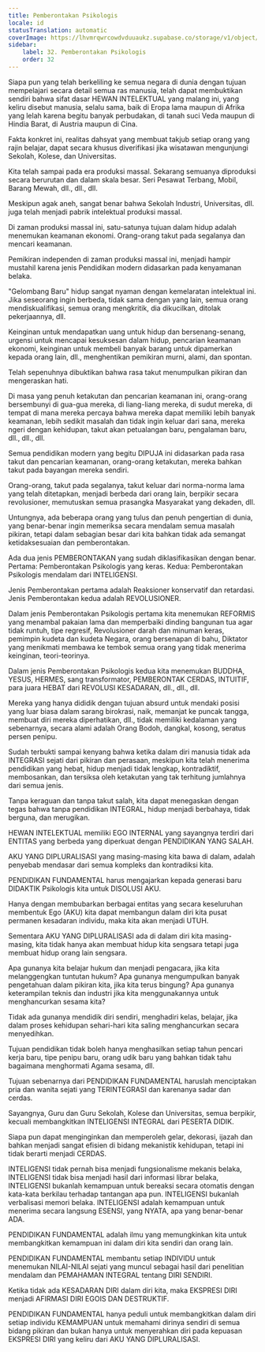 ```yaml
---
title: Pemberontakan Psikologis
locale: id
statusTranslation: automatic
coverImage: https://lhvmrqwrcowdvduuaukz.supabase.co/storage/v1/object/public/strapi-uploads/small_cover-educacion-fundamental.webp-2d51a7828a2b1309555be27f7e2a61a0.webp
sidebar:
    label: 32. Pemberontakan Psikologis
    order: 32
---
```

Siapa pun yang telah berkeliling ke semua negara di dunia dengan tujuan mempelajari secara detail semua ras manusia, telah dapat membuktikan sendiri bahwa sifat dasar HEWAN INTELEKTUAL yang malang ini, yang keliru disebut manusia, selalu sama, baik di Eropa lama maupun di Afrika yang lelah karena begitu banyak perbudakan, di tanah suci Veda maupun di Hindia Barat, di Austria maupun di Cina.

Fakta konkret ini, realitas dahsyat yang membuat takjub setiap orang yang rajin belajar, dapat secara khusus diverifikasi jika wisatawan mengunjungi Sekolah, Kolese, dan Universitas.

Kita telah sampai pada era produksi massal. Sekarang semuanya diproduksi secara berurutan dan dalam skala besar. Seri Pesawat Terbang, Mobil, Barang Mewah, dll., dll., dll.

Meskipun agak aneh, sangat benar bahwa Sekolah Industri, Universitas, dll. juga telah menjadi pabrik intelektual produksi massal.

Di zaman produksi massal ini, satu-satunya tujuan dalam hidup adalah menemukan keamanan ekonomi. Orang-orang takut pada segalanya dan mencari keamanan.

Pemikiran independen di zaman produksi massal ini, menjadi hampir mustahil karena jenis Pendidikan modern didasarkan pada kenyamanan belaka.

"Gelombang Baru" hidup sangat nyaman dengan kemelaratan intelektual ini. Jika seseorang ingin berbeda, tidak sama dengan yang lain, semua orang mendiskualifikasi, semua orang mengkritik, dia dikucilkan, ditolak pekerjaannya, dll.

Keinginan untuk mendapatkan uang untuk hidup dan bersenang-senang, urgensi untuk mencapai kesuksesan dalam hidup, pencarian keamanan ekonomi, keinginan untuk membeli banyak barang untuk dipamerkan kepada orang lain, dll., menghentikan pemikiran murni, alami, dan spontan.

Telah sepenuhnya dibuktikan bahwa rasa takut menumpulkan pikiran dan mengeraskan hati.

Di masa yang penuh ketakutan dan pencarian keamanan ini, orang-orang bersembunyi di gua-gua mereka, di liang-liang mereka, di sudut mereka, di tempat di mana mereka percaya bahwa mereka dapat memiliki lebih banyak keamanan, lebih sedikit masalah dan tidak ingin keluar dari sana, mereka ngeri dengan kehidupan, takut akan petualangan baru, pengalaman baru, dll., dll., dll.

Semua pendidikan modern yang begitu DIPUJA ini didasarkan pada rasa takut dan pencarian keamanan, orang-orang ketakutan, mereka bahkan takut pada bayangan mereka sendiri.

Orang-orang, takut pada segalanya, takut keluar dari norma-norma lama yang telah ditetapkan, menjadi berbeda dari orang lain, berpikir secara revolusioner, memutuskan semua prasangka Masyarakat yang dekaden, dll.

Untungnya, ada beberapa orang yang tulus dan penuh pengertian di dunia, yang benar-benar ingin memeriksa secara mendalam semua masalah pikiran, tetapi dalam sebagian besar dari kita bahkan tidak ada semangat ketidaksesuaian dan pemberontakan.

Ada dua jenis PEMBERONTAKAN yang sudah diklasifikasikan dengan benar. Pertama: Pemberontakan Psikologis yang keras. Kedua: Pemberontakan Psikologis mendalam dari INTELIGENSI.

Jenis Pemberontakan pertama adalah Reaksioner konservatif dan retardasi. Jenis Pemberontakan kedua adalah REVOLUSIONER.

Dalam jenis Pemberontakan Psikologis pertama kita menemukan REFORMIS yang menambal pakaian lama dan memperbaiki dinding bangunan tua agar tidak runtuh, tipe regresif, Revolusioner darah dan minuman keras, pemimpin kudeta dan kudeta Negara, orang bersenapan di bahu, Diktator yang menikmati membawa ke tembok semua orang yang tidak menerima keinginan, teori-teorinya.

Dalam jenis Pemberontakan Psikologis kedua kita menemukan BUDDHA, YESUS, HERMES, sang transformator, PEMBERONTAK CERDAS, INTUITIF, para juara HEBAT dari REVOLUSI KESADARAN, dll., dll., dll.

Mereka yang hanya dididik dengan tujuan absurd untuk mendaki posisi yang luar biasa dalam sarang birokrasi, naik, memanjat ke puncak tangga, membuat diri mereka diperhatikan, dll., tidak memiliki kedalaman yang sebenarnya, secara alami adalah Orang Bodoh, dangkal, kosong, seratus persen penipu.

Sudah terbukti sampai kenyang bahwa ketika dalam diri manusia tidak ada INTEGRASI sejati dari pikiran dan perasaan, meskipun kita telah menerima pendidikan yang hebat, hidup menjadi tidak lengkap, kontradiktif, membosankan, dan tersiksa oleh ketakutan yang tak terhitung jumlahnya dari semua jenis.

Tanpa keraguan dan tanpa takut salah, kita dapat menegaskan dengan tegas bahwa tanpa pendidikan INTEGRAL, hidup menjadi berbahaya, tidak berguna, dan merugikan.

HEWAN INTELEKTUAL memiliki EGO INTERNAL yang sayangnya terdiri dari ENTITAS yang berbeda yang diperkuat dengan PENDIDIKAN YANG SALAH.

AKU YANG DIPLURALISASI yang masing-masing kita bawa di dalam, adalah penyebab mendasar dari semua kompleks dan kontradiksi kita.

PENDIDIKAN FUNDAMENTAL harus mengajarkan kepada generasi baru DIDAKTIK Psikologis kita untuk DISOLUSI AKU.

Hanya dengan membubarkan berbagai entitas yang secara keseluruhan membentuk Ego (AKU) kita dapat membangun dalam diri kita pusat permanen kesadaran individu, maka kita akan menjadi UTUH.

Sementara AKU YANG DIPLURALISASI ada di dalam diri kita masing-masing, kita tidak hanya akan membuat hidup kita sengsara tetapi juga membuat hidup orang lain sengsara.

Apa gunanya kita belajar hukum dan menjadi pengacara, jika kita melanggengkan tuntutan hukum? Apa gunanya mengumpulkan banyak pengetahuan dalam pikiran kita, jika kita terus bingung? Apa gunanya keterampilan teknis dan industri jika kita menggunakannya untuk menghancurkan sesama kita?

Tidak ada gunanya mendidik diri sendiri, menghadiri kelas, belajar, jika dalam proses kehidupan sehari-hari kita saling menghancurkan secara menyedihkan.

Tujuan pendidikan tidak boleh hanya menghasilkan setiap tahun pencari kerja baru, tipe penipu baru, orang udik baru yang bahkan tidak tahu bagaimana menghormati Agama sesama, dll.

Tujuan sebenarnya dari PENDIDIKAN FUNDAMENTAL haruslah menciptakan pria dan wanita sejati yang TERINTEGRASI dan karenanya sadar dan cerdas.

Sayangnya, Guru dan Guru Sekolah, Kolese dan Universitas, semua berpikir, kecuali membangkitkan INTELIGENSI INTEGRAL dari PESERTA DIDIK.

Siapa pun dapat menginginkan dan memperoleh gelar, dekorasi, ijazah dan bahkan menjadi sangat efisien di bidang mekanistik kehidupan, tetapi ini tidak berarti menjadi CERDAS.

INTELIGENSI tidak pernah bisa menjadi fungsionalisme mekanis belaka, INTELIGENSI tidak bisa menjadi hasil dari informasi librar belaka, INTELIGENSI bukanlah kemampuan untuk bereaksi secara otomatis dengan kata-kata berkilau terhadap tantangan apa pun. INTELIGENSI bukanlah verbalisasi memori belaka. INTELIGENSI adalah kemampuan untuk menerima secara langsung ESENSI, yang NYATA, apa yang benar-benar ADA.

PENDIDIKAN FUNDAMENTAL adalah ilmu yang memungkinkan kita untuk membangkitkan kemampuan ini dalam diri kita sendiri dan orang lain.

PENDIDIKAN FUNDAMENTAL membantu setiap INDIVIDU untuk menemukan NILAI-NILAI sejati yang muncul sebagai hasil dari penelitian mendalam dan PEMAHAMAN INTEGRAL tentang DIRI SENDIRI.

Ketika tidak ada KESADARAN DIRI dalam diri kita, maka EKSPRESI DIRI menjadi AFIRMASI DIRI EGOIS DAN DESTRUKTIF.

PENDIDIKAN FUNDAMENTAL hanya peduli untuk membangkitkan dalam diri setiap individu KEMAMPUAN untuk memahami dirinya sendiri di semua bidang pikiran dan bukan hanya untuk menyerahkan diri pada kepuasan EKSPRESI DIRI yang keliru dari AKU YANG DIPLURALISASI.

